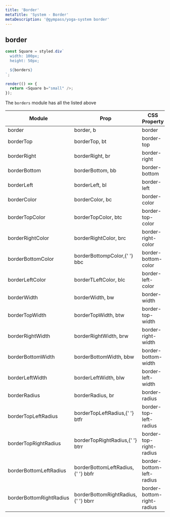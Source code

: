 ```yaml
---
title: 'Border'
metaTitle: 'System - Border'
metaDescription: '@gympass/yoga-system border'
---
```


## border

```javascript state
const Square = styled.div`
  width: 100px;
  height: 50px;

  ${borders}
`;

render(() => {
  return <Square b="small" />;
});
```

The `borders` module has all the listed above

<table>
  <thead>
    <tr>
      <th>Module</th>
      <th>Prop</th>
      <th>CSS Property</th>
    </tr>
  </thead>
  <tbody>
    <tr>
      <td>
        <inlineCode>border</inlineCode>
      </td>
      <td>
        <inlineCode>border</inlineCode>, <inlineCode>b</inlineCode>
      </td>
      <td>
        <inlineCode>border</inlineCode>
      </td>
    </tr>
    <tr>
      <td>
        <inlineCode>borderTop</inlineCode>
      </td>
      <td>
        <inlineCode>borderTop</inlineCode>, <inlineCode>bt</inlineCode>
      </td>
      <td>
        <inlineCode>border-top</inlineCode>
      </td>
    </tr>
    <tr>
      <td>
        <inlineCode>borderRight</inlineCode>
      </td>
      <td>
        <inlineCode>borderRight</inlineCode>, <inlineCode>br</inlineCode>
      </td>
      <td>
        <inlineCode>border-right</inlineCode>
      </td>
    </tr>
    <tr>
      <td>
        <inlineCode>borderBottom</inlineCode>
      </td>
      <td>
        <inlineCode>borderBottom</inlineCode>, <inlineCode>bb</inlineCode>
      </td>
      <td>
        <inlineCode>border-bottom</inlineCode>
      </td>
    </tr>
    <tr>
      <td>
        <inlineCode>borderLeft</inlineCode>
      </td>
      <td>
        <inlineCode>borderLeft</inlineCode>, <inlineCode>bl</inlineCode>
      </td>
      <td>
        <inlineCode>border-left</inlineCode>
      </td>
    </tr>
    <tr>
      <td>
        <inlineCode>borderColor</inlineCode>
      </td>
      <td>
        <inlineCode>borderColor</inlineCode>, <inlineCode>bc</inlineCode>
      </td>
      <td>
        <inlineCode>border-color</inlineCode>
      </td>
    </tr>
    <tr>
      <td>
        <inlineCode>borderTopColor</inlineCode>
      </td>
      <td>
        <inlineCode>borderTopColor</inlineCode>, <inlineCode>btc</inlineCode>
      </td>
      <td>
        <inlineCode>border-top-color</inlineCode>
      </td>
    </tr>
    <tr>
      <td>
        <inlineCode>borderRightColor</inlineCode>
      </td>
      <td>
        <inlineCode>borderRightColor</inlineCode>, <inlineCode>brc</inlineCode>
      </td>
      <td>
        <inlineCode>border-right-color</inlineCode>
      </td>
    </tr>
    <tr>
      <td>
        <inlineCode>borderBottomColor</inlineCode>
      </td>
      <td>
        <inlineCode>borderBottompColor</inlineCode>,{' '}
        <inlineCode>bbc</inlineCode>
      </td>
      <td>
        <inlineCode>border-bottom-color</inlineCode>
      </td>
    </tr>
    <tr>
      <td>
        <inlineCode>borderLeftColor</inlineCode>
      </td>
      <td>
        <inlineCode>borderTLeftColor</inlineCode>, <inlineCode>blc</inlineCode>
      </td>
      <td>
        <inlineCode>border-left-color</inlineCode>
      </td>
    </tr>
    <tr>
      <td>
        <inlineCode>borderWidth</inlineCode>
      </td>
      <td>
        <inlineCode>borderWidth</inlineCode>, <inlineCode>bw</inlineCode>
      </td>
      <td>
        <inlineCode>border-width</inlineCode>
      </td>
    </tr>
    <tr>
      <td>
        <inlineCode>borderTopWidth</inlineCode>
      </td>
      <td>
        <inlineCode>borderTopWidth</inlineCode>, <inlineCode>btw</inlineCode>
      </td>
      <td>
        <inlineCode>border-top-width</inlineCode>
      </td>
    </tr>
    <tr>
      <td>
        <inlineCode>borderRightWidth</inlineCode>
      </td>
      <td>
        <inlineCode>borderRightWidth</inlineCode>, <inlineCode>brw</inlineCode>
      </td>
      <td>
        <inlineCode>border-right-width</inlineCode>
      </td>
    </tr>
    <tr>
      <td>
        <inlineCode>borderBottomWidth</inlineCode>
      </td>
      <td>
        <inlineCode>borderBottomWidth</inlineCode>, <inlineCode>bbw</inlineCode>
      </td>
      <td>
        <inlineCode>border-bottom-width</inlineCode>
      </td>
    </tr>
    <tr>
      <td>
        <inlineCode>borderLeftWidth</inlineCode>
      </td>
      <td>
        <inlineCode>borderLeftWidth</inlineCode>, <inlineCode>blw</inlineCode>
      </td>
      <td>
        <inlineCode>border-left-width</inlineCode>
      </td>
    </tr>
    <tr>
      <td>
        <inlineCode>borderRadius</inlineCode>
      </td>
      <td>
        <inlineCode>borderRadius</inlineCode>, <inlineCode>br</inlineCode>
      </td>
      <td>
        <inlineCode>border-radius</inlineCode>
      </td>
    </tr>
    <tr>
      <td>
        <inlineCode>borderTopLeftRadius</inlineCode>
      </td>
      <td>
        <inlineCode>borderTopLeftRadius</inlineCode>,{' '}
        <inlineCode>btfr</inlineCode>
      </td>
      <td>
        <inlineCode>border-top-left-radius</inlineCode>
      </td>
    </tr>
    <tr>
      <td>
        <inlineCode>borderTopRightRadius</inlineCode>
      </td>
      <td>
        <inlineCode>borderTopRightRadius</inlineCode>,{' '}
        <inlineCode>btrr</inlineCode>
      </td>
      <td>
        <inlineCode>border-top-right-radius</inlineCode>
      </td>
    </tr>
    <tr>
      <td>
        <inlineCode>borderBottomLeftRadius</inlineCode>
      </td>
      <td>
        <inlineCode>borderBottomLeftRadius</inlineCode>,{' '}
        <inlineCode>bbfr</inlineCode>
      </td>
      <td>
        <inlineCode>border-bottom-left-radius</inlineCode>
      </td>
    </tr>
    <tr>
      <td>
        <inlineCode>borderBottomRightRadius</inlineCode>
      </td>
      <td>
        <inlineCode>borderBottomRightRadius</inlineCode>,{' '}
        <inlineCode>bbrr</inlineCode>
      </td>
      <td>
        <inlineCode>border-bottom-right-radius</inlineCode>
      </td>
    </tr>
  </tbody>
</table>
